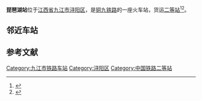 {{Infobox China railway station
|车站名称 = 琵琶湖站
|图片=201901 Station Building of Pipahu.jpg
|图片介绍=
|其他名称= 
|车站拼音= Pipahu
|英文名称= Pipahu Railway Station
|车站代码 = 31030<ref>{{cite book|title=中华人民共和国铁路车站代码（GB/T 10302-2010）|publisher=中国标准出版社|year=2010|isbn=155066140495|ignore-isbn-error=true|pages=27}}</ref>
|电报码 = PPG<ref>{{cite book|author=[[中华人民共和国铁道部|中华人民共和国铁道部]]|title=铁路电报站名略号（2012）|publisher=中国铁道出版社|location=北京|year=2012|unified=15113·3468|pages=96}}</ref>
|拼音码 = PPH
|车站类型= 货运站
|始建时间= 
|开通运营= 
|车站地址 = [[江西省|江西省]][[九江市|九江市]][[浔阳区|浔阳区]]
|坐标 = {{Coord|29.732043|N|116.063619|E|format=dms|display=inline,title|type:railwaystation_region:CN}}
|归属 = [[南昌铁路局|南昌铁路局]][[九江车务段|九江车务段]]
|使用状态= 使用中
|线路= [[铜九铁路|铜九铁路]]
|车站等级= [[二等站_(中鐵)|二等站]]
|月台数目= 
|侧式站台=<!--車站島式月臺的數目，此參數可選-->
|岛式站台=<!--車站月臺面的數目，此參數可選-->
|站台面= 
|股道数目 = 
|正线= 
|到发线= 
|其它线= 
|网站=
}}

'''琵琶湖站'''位于[[江西省|江西省]][[九江市|九江市]][[浔阳区|浔阳区]]，是[[铜九铁路|铜九铁路]]的一座火车站，货运[[二等站_(中鐵)|二等站]]<ref>{{cite book |title=中国铁路地图集 |author= |year=2012年2月1日 |publisher=中国铁道出版社 |isbn=978-7-1131-3840-0}}</ref><ref>{{cite book |title=江西省军民两用交通地图册 |author=星球地图出版社 |year=2012 |publisher=星球地图出版社 |isbn=978-7-5471-0205-3}}</ref>。

== 邻近车站 ==
{{Start rail box|[[中国铁路|中国铁路]]}}
{{s-inop|[[湖口站|湖口站]]|{{站|铜陵}}、{{站|衢州}}方向}}
{{s-line|[[铜九铁路|铜九铁路]]<br />← 23km 琵琶湖站 7km →{{0}}}}
{{s-inop|[[九江站|九江站]]|本线终点}}
{{End box}}

== 参考文献 ==
{{Reflist}}

{{铜九铁路}}
{{九景衢铁路}}
{{九江车务段}}
{{China-rail-stub}}

[[Category:九江市铁路车站|Category:九江市铁路车站]]
[[Category:浔阳区|Category:浔阳区]]
[[Category:中国铁路二等站|Category:中国铁路二等站]]